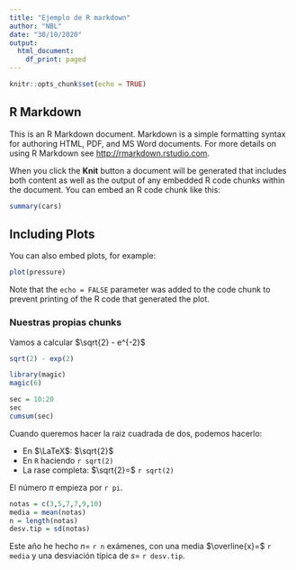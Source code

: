 ```yaml
---
title: "Ejemplo de R markdown"
author: "NBL"
date: "30/10/2020"
output:
  html_document:
    df_print: paged
---
```


```r
knitr::opts_chunk$set(echo = TRUE)
```

## R Markdown

This is an R Markdown document. Markdown is a simple formatting syntax for authoring HTML, PDF, and MS Word documents. For more details on using R Markdown see <http://rmarkdown.rstudio.com>.

When you click the **Knit** button a document will be generated that includes both content as well as the output of any embedded R code chunks within the document. You can embed an R code chunk like this:

```r
summary(cars)
```

## Including Plots

You can also embed plots, for example:

```r
plot(pressure)
```

Note that the `echo = FALSE` parameter was added to the code chunk to prevent printing of the R code that generated the plot.


### Nuestras propias chunks

Vamos a calcular $\sqrt{2} - e^{-2}$
```r
sqrt(2) - exp(2)
```

```r
library(magic)
magic(6)
```

```r
sec = 10:20
sec
cumsum(sec)
```

Cuando queremos hacer la raiz cuadrada de dos, podemos hacerlo:

- En $\LaTeX$: $\sqrt{2}$
- En `R` haciendo `r sqrt(2)`
- La rase completa: $\sqrt{2}=$ `r sqrt(2)`

El número $\pi$ empieza por `r pi`.

```r
notas = c(3,5,7,7,9,10)
media = mean(notas)
n = length(notas)
desv.tip = sd(notas)
```

Este año he hecho $n=$ `r n` exámenes, con una media $\overline{x}=$ `r media` y una desviación típica de $s=$ `r desv.tip`.

